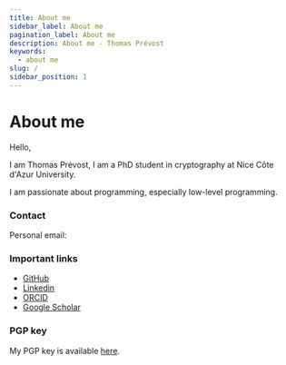 ```yaml
---
title: About me
sidebar_label: About me
pagination_label: About me
description: About me - Thomas Prévost
keywords:
  - about me
slug: /
sidebar_position: 1
---
```



# About me

Hello,

I am Thomas Prévost, I am a PhD student in cryptography at Nice Côte d'Azur University.

I am passionate about programming, especially low-level programming.

### Contact

Personal email: <EmailLink />

### Important links

- [GitHub](https://github.com/thomasarmel)
- [Linkedin](https://www.linkedin.com/in/thomas-prevost1/)
- [ORCID](https://orcid.org/0009-0000-2224-8574)
- [Google Scholar](https://scholar.google.fr/citations?user=ze_RwyQAAAAJ)

### PGP key

My PGP key is available [here](/pgp_key.asc).